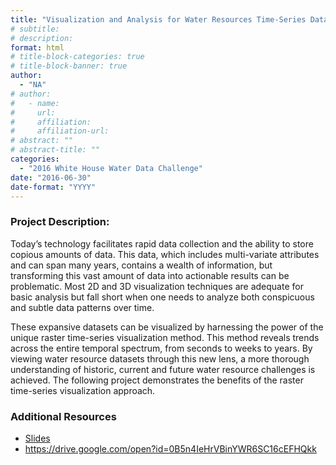 ```yaml
---
title: "Visualization and Analysis for Water Resources Time-Series Data"
# subtitle: 
# description: 
format: html
# title-block-categories: true
# title-block-banner: true
author: 
  - "NA"
# author:
#   - name: 
#     url: 
#     affiliation: 
#     affiliation-url:
# abstract: ""
# abstract-title: ""
categories: 
  - "2016 White House Water Data Challenge"
date: "2016-06-30"
date-format: "YYYY"
---
```


<!-- COMMENT
## params_NOTUSED-proj_title

#### Year: params_NOTUSED-year

#### Topics: params_NOTUSED-topics

#### Awards: params_NOTUSED-awards

#### Team Members: params_NOTUSED-team_members
UNCOMMENT -->

### Project Description:

Today’s technology facilitates rapid data collection and the ability to store copious amounts of data. This data, which includes multi-variate attributes and can span many years, contains a wealth of information, but transforming this vast amount of data into actionable results can be problematic. Most 2D and 3D visualization techniques are adequate for basic analysis but fall short when one needs to analyze both conspicuous and subtle data patterns over time.
 
 These expansive datasets can be visualized by harnessing the power of the unique raster time-series visualization method. This method reveals trends across the entire temporal spectrum, from seconds to weeks to years. By viewing water resource datasets through this new lens, a more thorough understanding of historic, current and future water resource challenges is achieved. The following project demonstrates the benefits of the raster time-series visualization approach.

### Additional Resources

- [Slides](https://drive.google.com/open?id=0B5n4IeHrVBindXR5bGt4cXkwbkE)
- <https://drive.google.com/open?id=0B5n4IeHrVBinYWR6SC16cEFHQkk>
